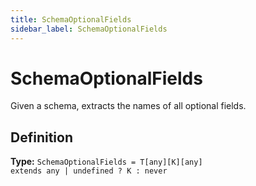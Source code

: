 ```yaml
---
title: SchemaOptionalFields
sidebar_label: SchemaOptionalFields
---
```


# SchemaOptionalFields

Given a schema, extracts the names of all optional fields.

## Definition

**Type:** <code>SchemaOptionalFields = T[any][K][any] extends any | undefined ? K : never</code>

